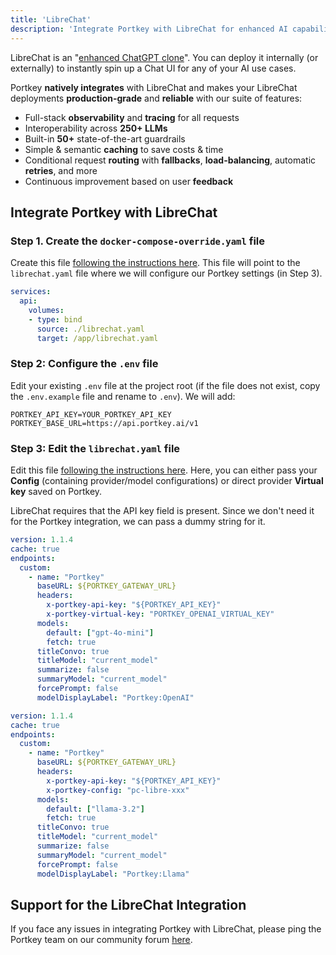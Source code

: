 ```yaml
---
title: 'LibreChat'
description: 'Integrate Portkey with LibreChat for enhanced AI capabilities'
---
```


LibreChat is an "[enhanced ChatGPT clone](https://github.com/danny-avila/LibreChat)". You can deploy it internally (or externally) to instantly spin up a Chat UI for any of your AI use cases.

Portkey **natively integrates** with LibreChat and makes your LibreChat deployments **production-grade** and **reliable** with our suite of features:

* Full-stack **observability** and **tracing** for all requests
* Interoperability across **250+ LLMs**
* Built-in **50+** state-of-the-art guardrails
* Simple & semantic **caching** to save costs & time
* Conditional request **routing** with **fallbacks**, **load-balancing**, automatic **retries**, and more
* Continuous improvement based on user **feedback**

## Integrate Portkey with LibreChat

### Step 1. Create the `docker-compose-override.yaml` file

Create this file [following the instructions here](https://www.librechat.ai/docs/quick_start/custom_endpoints).
This file will point to the `librechat.yaml` file where we will configure our Portkey settings (in Step 3).

```yaml docker-compose.override.yml
services:
  api:
    volumes:
    - type: bind
      source: ./librechat.yaml
      target: /app/librechat.yaml
```

### Step 2: Configure the `.env` file

Edit your existing `.env` file at the project root (if the file does not exist, copy the `.env.example` file and rename to `.env`). We will add:

```env .env
PORTKEY_API_KEY=YOUR_PORTKEY_API_KEY
PORTKEY_BASE_URL=https://api.portkey.ai/v1
```

### Step 3: Edit the `librechat.yaml` file

Edit this file [following the instructions here](https://www.librechat.ai/docs/quick_start/custom_endpoints).
Here, you can either pass your **Config** (containing provider/model configurations) or direct provider **Virtual key** saved on Portkey.

<Note>
    LibreChat requires that the API key field is present. Since we don't need it for the Portkey integration, we can pass a dummy string for it.
</Note>
<CodeGroup>

```yaml librechat.yaml with Portkey Virtual Key
version: 1.1.4
cache: true
endpoints:
  custom:
    - name: "Portkey"
      baseURL: ${PORTKEY_GATEWAY_URL}
      headers:
        x-portkey-api-key: "${PORTKEY_API_KEY}"
        x-portkey-virtual-key: "PORTKEY_OPENAI_VIRTUAL_KEY"
      models:
        default: ["gpt-4o-mini"]
        fetch: true
      titleConvo: true
      titleModel: "current_model"
      summarize: false
      summaryModel: "current_model"
      forcePrompt: false
      modelDisplayLabel: "Portkey:OpenAI"
```

```yaml librechat.yaml with Portkey Config
version: 1.1.4
cache: true
endpoints:
  custom:
    - name: "Portkey"
      baseURL: ${PORTKEY_GATEWAY_URL}
      headers:
        x-portkey-api-key: "${PORTKEY_API_KEY}"
        x-portkey-config: "pc-libre-xxx"
      models:
        default: ["llama-3.2"]
        fetch: true
      titleConvo: true
      titleModel: "current_model"
      summarize: false
      summaryModel: "current_model"
      forcePrompt: false
      modelDisplayLabel: "Portkey:Llama"
```

</CodeGroup>

## Support for the LibreChat Integration

If you face any issues in integrating Portkey with LibreChat, please ping the Portkey team on our community forum [here](https://portkey.wiki/community).